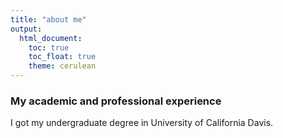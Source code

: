 ```yaml
---
title: "about me"
output: 
  html_document:
    toc: true
    toc_float: true
    theme: cerulean
---
```


### My academic and professional experience


I got my undergraduate degree in University of California Davis.